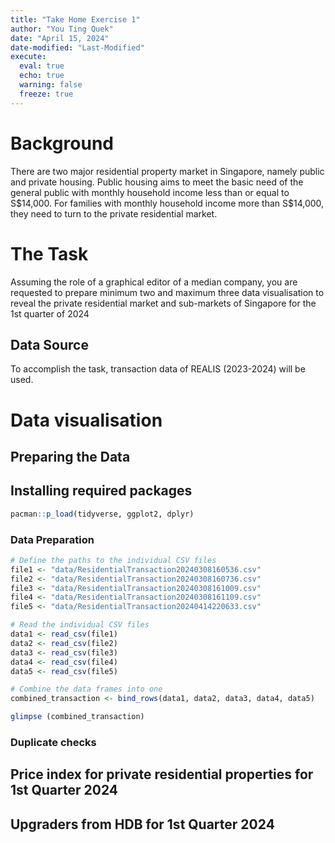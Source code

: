 ```yaml
---
title: "Take Home Exercise 1"
author: "You Ting Quek"
date: "April 15, 2024"
date-modified: "Last-Modified"
execute: 
  eval: true
  echo: true
  warning: false
  freeze: true
---
```


# Background
There are two major residential property market in Singapore, namely public and private housing. Public housing aims to meet the basic need of the general public with monthly household income less than or equal to S$14,000. For families with monthly household income more than S$14,000, they need to turn to the private residential market.

# The Task
Assuming the role of a graphical editor of a median company, you are requested to prepare minimum two and maximum three data visualisation to reveal the private residential market and sub-markets of Singapore for the 1st quarter of 2024

## Data Source
To accomplish the task, transaction data of REALIS (2023-2024) will be used.

# Data visualisation 
## Preparing the Data

## Installing required packages
```r
pacman::p_load(tidyverse, ggplot2, dplyr)
```

### Data Preparation

```r
# Define the paths to the individual CSV files
file1 <- "data/ResidentialTransaction20240308160536.csv"
file2 <- "data/ResidentialTransaction20240308160736.csv"
file3 <- "data/ResidentialTransaction20240308161009.csv"
file4 <- "data/ResidentialTransaction20240308161109.csv"
file5 <- "data/ResidentialTransaction20240414220633.csv"

# Read the individual CSV files
data1 <- read_csv(file1)
data2 <- read_csv(file2)
data3 <- read_csv(file3)
data4 <- read_csv(file4)
data5 <- read_csv(file5)

# Combine the data frames into one
combined_transaction <- bind_rows(data1, data2, data3, data4, data5)

glimpse (combined_transaction)

```
### Duplicate checks


## Price index for private residential properties for 1st Quarter 2024

## Upgraders from HDB for 1st Quarter 2024